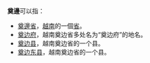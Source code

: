 '''奠邊'''可以指：
* [[奠邊省|奠邊省]]，[[越南|越南]]的一個[[省|省]]。
* [[奠边府|奠边府]]，越南奠边省多处名为“奠边府”的地名。
* [[奠边县|奠边县]]，越南奠边省的一个县。
* [[奠边东县|奠边东县]]，越南奠边省的一个县。
{{disambig|Cat=二字地名消歧义}}